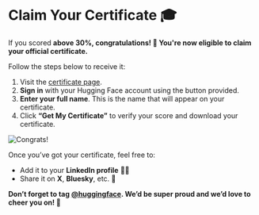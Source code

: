 # Claim Your Certificate 🎓

If you scored **above 30%, congratulations! 👏 You're now eligible to claim your official certificate.**

Follow the steps below to receive it:

1. Visit the [certificate page](https://huggingface.co/spaces/agents-course/Unit4-Final-Certificate).
2. **Sign in** with your Hugging Face account using the button provided.
3. **Enter your full name**. This is the name that will appear on your certificate.
4. Click **“Get My Certificate”** to verify your score and download your certificate.

<img src="https://huggingface.co/datasets/agents-course/course-images/resolve/main/en/unit4/congrats.png" alt="Congrats!" />

Once you’ve got your certificate, feel free to:
- Add it to your **LinkedIn profile** 🧑‍💼  
- Share it on **X**, **Bluesky**, etc. 🎉

**Don’t forget to tag [@huggingface](https://huggingface.co/huggingface). We’d be super proud and we’d love to cheer you on! 🤗**
